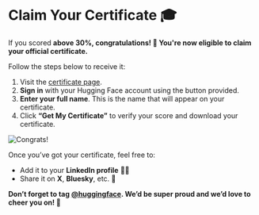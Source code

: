 # Claim Your Certificate 🎓

If you scored **above 30%, congratulations! 👏 You're now eligible to claim your official certificate.**

Follow the steps below to receive it:

1. Visit the [certificate page](https://huggingface.co/spaces/agents-course/Unit4-Final-Certificate).
2. **Sign in** with your Hugging Face account using the button provided.
3. **Enter your full name**. This is the name that will appear on your certificate.
4. Click **“Get My Certificate”** to verify your score and download your certificate.

<img src="https://huggingface.co/datasets/agents-course/course-images/resolve/main/en/unit4/congrats.png" alt="Congrats!" />

Once you’ve got your certificate, feel free to:
- Add it to your **LinkedIn profile** 🧑‍💼  
- Share it on **X**, **Bluesky**, etc. 🎉

**Don’t forget to tag [@huggingface](https://huggingface.co/huggingface). We’d be super proud and we’d love to cheer you on! 🤗**
